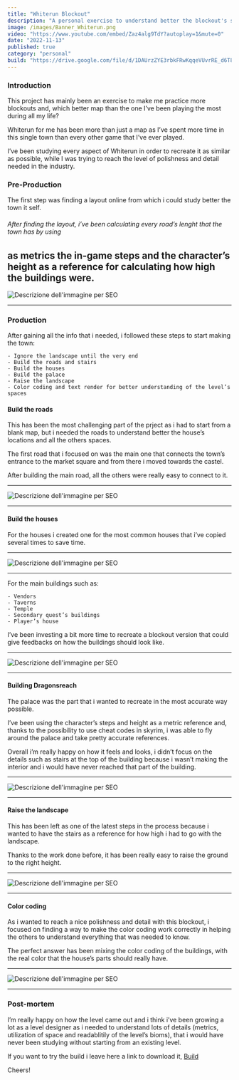 ```yaml
---
title: "Whiterun Blockout"
description: "A personal exercise to understand better the blockout's steps"
image: /images/Banner_Whiterun.png
video: "https://www.youtube.com/embed/Zaz4alg9TdY?autoplay=1&mute=0"
date: "2022-11-13"
published: true
category: "personal"
build: "https://drive.google.com/file/d/1DAUrzZYE3rbkFRwKqqeVUvrRE_d6T8SZ/view?usp=drive_link"
---
```


### Introduction

This  project has mainly been an exercise to make me practice more blockouts and, 
which better map than the one I’ve been playing the most during all my life? 

Whiterun for me has been more than just a map as I’ve spent more time in this single town 
than every other game that I’ve ever played. 

I’ve been studying every aspect of Whiterun in order to recreate it as similar as possible, 
while I was trying to reach the level of polishness and detail needed in the industry.

### Pre-Production

The first step was finding a layout online from which i could study better the town it self. 

###### After finding the layout, i’ve been calculating every road’s lenght that the town has by using 
as metrics the in-game steps and the character’s height as a reference for calculating 
how high the buildings were. 
---

![Descrizione dell'immagine per SEO](/images/Layout.png "Layout comparison")

---

### Production

After gaining all the info that i needed, i followed these steps to start making the town:

    - Ignore the landscape until the very end 
    - Build the roads and stairs
    - Build the houses 
    - Build the palace 
    - Raise the landscape 
    - Color coding and text render for better understanding of the level’s spaces 

#### Build the roads

This has been the most challenging part of the prject as i had to start from a blank map, 
but i needed the roads to understand better the house’s locations and all the others spaces. 

The first road that i focused on was the main one that connects the town’s entrance to 
the market square and from there i moved towards the castel. 

After building the main road, all the others were really easy to connect to it. 

---

![Descrizione dell'immagine per SEO](/images/Roads.png "Roads")

---

#### Build the houses

For the houses i created one for the most common houses that i’ve copied several times 
to save time. 

---

![Descrizione dell'immagine per SEO](/images/NPC_house.png "NPC House")

---

For the main buildings such as: 

    - Vendors 
    - Taverns 
    - Temple
    - Secondary quest’s buildings
    - Player’s house 

I’ve been investing a bit more time to recreate a blockout version that could give feedbacks on 
how the buildings should look like. 

---

![Descrizione dell'immagine per SEO](/images/Houses_2.png "All houses")

---

#### Building Dragonsreach 

The palace was the part that i wanted to recreate in the most accurate way possible. 

I’ve been using the character’s steps and height as a metric reference and, thanks to the
possibility to use cheat codes in skyrim, i was able to fly around the palace and take pretty 
accurate references. 

Overall i’m really happy on how it feels and looks, i didn’t focus on the details such as stairs
at the top of the building because i wasn’t making the interior and i would have never 
reached that part of the building. 

---

![Descrizione dell'immagine per SEO](/images/Palace.png "Dragonsreach")

---

#### Raise the landscape 

This has been left as one of the latest steps in the process because i wanted to have the stairs 
as a reference for how high i had to go with the landscape. 

Thanks to the work done before, it has been really easy to raise the ground to the right height. 

---

![Descrizione dell'immagine per SEO](/images/Landscape.png "Landscape")

---

#### Color coding

As i wanted to reach a nice polishness and detail with this blockout, i focused on finding a way
to make the color coding work correctly in helping the others to understand everything that was
needed to know. 

The perfect answer has been mixing the color coding of the buildings, with the real color that 
the house’s parts should really have. 

---

![Descrizione dell'immagine per SEO](/images/Color_coding.png "Color-coding")

---

### Post-mortem

I’m really happy on how the level came out and i think i’ve been growing a lot as a level designer 
as i needed to understand lots of details (metrics, utilization of space and readablitily of the 
level’s bioms), that i would have never been studying without starting from an existing level. 

If you want to try the build i leave here a link to download it, [Build](https://drive.google.com/file/d/1DAUrzZYE3rbkFRwKqqeVUvrRE_d6T8SZ/view?usp=sharing) 

Cheers!

